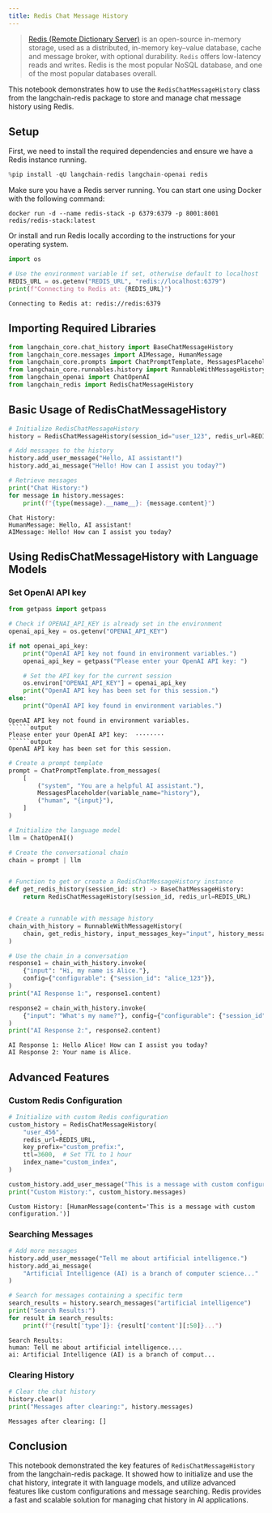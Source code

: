 ```yaml
---
title: Redis Chat Message History
---
```


>[Redis (Remote Dictionary Server)](https://en.wikipedia.org/wiki/Redis) is an open-source in-memory storage, used as a distributed, in-memory key–value database, cache and message broker, with optional durability. `Redis` offers low-latency reads and writes. Redis is the most popular NoSQL database, and one of the most popular databases overall.

This notebook demonstrates how to use the `RedisChatMessageHistory` class from the langchain-redis package to store and manage chat message history using Redis.

## Setup

First, we need to install the required dependencies and ensure we have a Redis instance running.


```python
%pip install -qU langchain-redis langchain-openai redis
```

Make sure you have a Redis server running. You can start one using Docker with the following command:

```
docker run -d --name redis-stack -p 6379:6379 -p 8001:8001 redis/redis-stack:latest
```

Or install and run Redis locally according to the instructions for your operating system.


```python
import os

# Use the environment variable if set, otherwise default to localhost
REDIS_URL = os.getenv("REDIS_URL", "redis://localhost:6379")
print(f"Connecting to Redis at: {REDIS_URL}")
```
```output
Connecting to Redis at: redis://redis:6379
```
## Importing Required Libraries


```python
from langchain_core.chat_history import BaseChatMessageHistory
from langchain_core.messages import AIMessage, HumanMessage
from langchain_core.prompts import ChatPromptTemplate, MessagesPlaceholder
from langchain_core.runnables.history import RunnableWithMessageHistory
from langchain_openai import ChatOpenAI
from langchain_redis import RedisChatMessageHistory
```

## Basic Usage of RedisChatMessageHistory


```python
# Initialize RedisChatMessageHistory
history = RedisChatMessageHistory(session_id="user_123", redis_url=REDIS_URL)

# Add messages to the history
history.add_user_message("Hello, AI assistant!")
history.add_ai_message("Hello! How can I assist you today?")

# Retrieve messages
print("Chat History:")
for message in history.messages:
    print(f"{type(message).__name__}: {message.content}")
```
```output
Chat History:
HumanMessage: Hello, AI assistant!
AIMessage: Hello! How can I assist you today?
```
## Using RedisChatMessageHistory with Language Models

### Set OpenAI API key


```python
from getpass import getpass

# Check if OPENAI_API_KEY is already set in the environment
openai_api_key = os.getenv("OPENAI_API_KEY")

if not openai_api_key:
    print("OpenAI API key not found in environment variables.")
    openai_api_key = getpass("Please enter your OpenAI API key: ")

    # Set the API key for the current session
    os.environ["OPENAI_API_KEY"] = openai_api_key
    print("OpenAI API key has been set for this session.")
else:
    print("OpenAI API key found in environment variables.")
```
```output
OpenAI API key not found in environment variables.
``````output
Please enter your OpenAI API key:  ········
``````output
OpenAI API key has been set for this session.
```

```python
# Create a prompt template
prompt = ChatPromptTemplate.from_messages(
    [
        ("system", "You are a helpful AI assistant."),
        MessagesPlaceholder(variable_name="history"),
        ("human", "{input}"),
    ]
)

# Initialize the language model
llm = ChatOpenAI()

# Create the conversational chain
chain = prompt | llm


# Function to get or create a RedisChatMessageHistory instance
def get_redis_history(session_id: str) -> BaseChatMessageHistory:
    return RedisChatMessageHistory(session_id, redis_url=REDIS_URL)


# Create a runnable with message history
chain_with_history = RunnableWithMessageHistory(
    chain, get_redis_history, input_messages_key="input", history_messages_key="history"
)

# Use the chain in a conversation
response1 = chain_with_history.invoke(
    {"input": "Hi, my name is Alice."},
    config={"configurable": {"session_id": "alice_123"}},
)
print("AI Response 1:", response1.content)

response2 = chain_with_history.invoke(
    {"input": "What's my name?"}, config={"configurable": {"session_id": "alice_123"}}
)
print("AI Response 2:", response2.content)
```
```output
AI Response 1: Hello Alice! How can I assist you today?
AI Response 2: Your name is Alice.
```
## Advanced Features

### Custom Redis Configuration


```python
# Initialize with custom Redis configuration
custom_history = RedisChatMessageHistory(
    "user_456",
    redis_url=REDIS_URL,
    key_prefix="custom_prefix:",
    ttl=3600,  # Set TTL to 1 hour
    index_name="custom_index",
)

custom_history.add_user_message("This is a message with custom configuration.")
print("Custom History:", custom_history.messages)
```
```output
Custom History: [HumanMessage(content='This is a message with custom configuration.')]
```
### Searching Messages


```python
# Add more messages
history.add_user_message("Tell me about artificial intelligence.")
history.add_ai_message(
    "Artificial Intelligence (AI) is a branch of computer science..."
)

# Search for messages containing a specific term
search_results = history.search_messages("artificial intelligence")
print("Search Results:")
for result in search_results:
    print(f"{result['type']}: {result['content'][:50]}...")
```
```output
Search Results:
human: Tell me about artificial intelligence....
ai: Artificial Intelligence (AI) is a branch of comput...
```
### Clearing History


```python
# Clear the chat history
history.clear()
print("Messages after clearing:", history.messages)
```
```output
Messages after clearing: []
```
## Conclusion

This notebook demonstrated the key features of `RedisChatMessageHistory` from the langchain-redis package. It showed how to initialize and use the chat history, integrate it with language models, and utilize advanced features like custom configurations and message searching. Redis provides a fast and scalable solution for managing chat history in AI applications.
